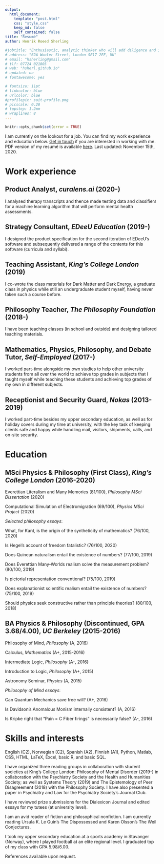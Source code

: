 ```yaml
---
output: 
  html_document:
    template: "post.html"
    css: "style.css"
    keep_md: false
    self_contained: false
title: "Resumé"
author: Henrik Roeed Sherling

#jobtitle: "Enthusiastic, analytic thinker who will add diligence and initiative to your editorial team"
# address: "62A Wooler Street, London SE17 2EF, UK"
# email: "hsherling@gmail.com"
# tlf: 07724 021805
# web: "hsherl.github.io"
# updated: no
# fontawesome: yes

# fontsize: 11pt
# linkcolor: blue
# urlcolor: blue
#profilepic: suit-profile.png
# picscale: 0.20
# topstep: 1.2mm
# wraplines: 8
---
```

```r
knitr::opts_chunk$set(error = TRUE)
```

I am currently on the lookout for a job. You can find my work experience and education below. [Get in touch](/contact.html) if you are interested in working with me. PDF version of my resumé is available [here](pdfs/resume-online.pdf). Last updated: November 15th, 2020. 

# Work experience {.r}

## Product Analyst, *curalens.ai* (2020-) {.r}

I analysed therapy transcripts and thence made testing data and classifiers for a machine learning algorithm that will perform mental health assessments. 

## Strategy Consultant, *EDeeU Education* (2019-) {.r}

I designed the product specification for the second iteration of EDeeU’s software and subsequently delivered a range of the contents for this software (curricula and syllabi). 

## Teaching Assistant, *King’s College London* (2019) {.r}

I co-wrote the class materials for Dark Matter and Dark Energy, a graduate class in physics while still an undergraduate student myself, having never taken such a course before. 

## Philosophy Teacher, *The Philosophy Foundation* (2018-) {.r}

I have been teaching classes (in school and outside) and designing tailored teaching materials. 

## Mathematics, Physics, Philosophy, and Debate Tutor, *Self-Employed* (2017-) {.r}

I worked part-time alongside my own studies to help other university students from all over the world to achieve top grades in subjects that I taught myself while teaching these students and achieving top grades of my own in different subjects. 

## Receptionist and Security Guard, *Nokas* (2013-2019)

I worked part-time besides my upper secondary education, as well as for holiday covers during my time at university, with the key task of keeping clients safe and happy while handling mail, visitors, shipments, calls, and on-site security. 

# Education {.r}

## MSci Physics & Philosophy (First Class), *King’s College London* (2016-2020) {.r}

Everettian Literalism and Many Memories (81/100), *Philosophy MSci Dissertation* (2020)

Computational Simulation of Electromigration (69/100), *Physics MSci Project* (2020)

*Selected philosophy essays*:

What, for Kant, is the origin of the syntheticity of mathematics? (76/100, 2020)

Is Hegel’s account of freedom fatalistic? (76/100, 2020)

Does Quinean naturalism entail the existence of numbers? (77/100, 2019)

Does Everettian Many-Worlds realism solve the measurement problem? (80/100, 2019)

Is pictorial representation conventional? (75/100, 2019)

Does explanationist scientific realism entail the existence of numbers? (75/100, 2019)

Should physics seek constructive rather than principle theories? (80/100, 2018)

## BA Physics & Philosophy (Discontinued, GPA 3.68/4.00), *UC Berkeley* (2015-2016) {.r}

Philosophy of Mind, *Philosophy* (A, 2016)

Calculus, *Mathematics* (A+, 2015-2016)

Intermediate Logic, *Philosophy* (A-, 2016)

Introduction to Logic, *Philosophy* (A+, 2015)

Astronomy Seminar, *Physics* (A, 2015)

*Philosophy of Mind essays*: 

Can Quantum Mechanics save free will? (A+, 2016)

Is Davidson’s Anomalous Monism internally consistent? (A, 2016)

Is Kripke right that “Pain = C Fiber firings” is necessarily false? (A-, 2016)

# Skills and interests {.r}

English (C2), Norwegian (C2), Spanish (A2), Finnish (A1), Python, Matlab, CSS, HTML, LaTeX, Excel, basic R, and basic SQL. 

I have organized three reading groups in collaboration with student societies at King’s College London: Philosophy of Mental Disorder (2019-) in collaboration with the Psychiatry Society and the Health and Humanities Society; as well as Systems Theory (2019) and The Epistemology of Peer Disagreement (2018) with the Philosophy Society. I have also presented a paper in Psychiatry and Law for the Psychiatry Society’s Journal Club. 

I have reviewed prize submissions for the Dialexicon Journal and edited essays for my tutees (at university level). 

I am an avid reader of fiction and philosophical nonfiction. I am currently reading Ursula K. Le Guin’s The Dispossessed and Karen Olsson’s The Weil Conjectures. 

I took my upper secondary education at a sports academy in Stavanger (Norway), where I played football at an elite regional level. I graduated top of my class with GPA 5.98/6.00. 

References available upon request. 